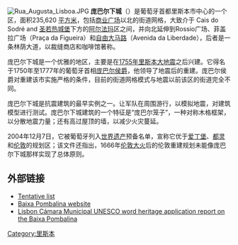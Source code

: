 [[Image:Rua_Augusta_Lisboa.JPG|thumb]]
'''庞巴尔下城'''（{{lang-pt|Baixa Pombalina}}）是葡萄牙首都里斯本市中心的一个区，面积235,620 [[平方米|平方米]]，包括[[商业广场|商业广场]]以北的街道网格，大致介于 Cais do Sodré and [[圣若热城堡|圣若热城堡]]下方的[[阿尔法玛|阿尔法玛]]区之间，并向北延伸到Rossio广场、菲盖拉广场（Praça da Figueira）和[[自由大马路|自由大马路]]（Avenida da Liberdade），后者是一条林荫大道，以裁缝商店和咖啡馆著称。

庞巴尔下城是一个优雅的地区，主要是在[[1755年里斯本大地震|1755年里斯本大地震]]之后兴建。它得名于1750年至1777年的葡萄牙首相[[庞巴尔侯爵|庞巴尔侯爵]]，他领导了地震后的重建。庞巴尔侯爵对重建该市实施严格的条件，目前的街道网格模式与地震以前该区的街道完全不同。  

庞巴尔下城是抗震建筑的最早实例之一。让军队在周围游行，以模拟地震，对建筑模型进行测试。庞巴尔下城建筑的一个特征是“庞巴尔笼子”，一种对称木格框架，以分散地震力量；还有高过屋顶的墙，以减少火灾蔓延。

2004年12月7日，它被葡萄牙列入[[世界遗产|世界遗产]]预备名单，宣称它优于[[爱丁堡|爱丁堡]]、[[都灵|都灵]]和[[伦敦|伦敦]]的规划区；该文件还指出，1666年[[伦敦大火|伦敦大火]]后的伦敦重建规划未能像庞巴尔下城那样实现了总体原则。

==外部链接==
*[http://whc.unesco.org/en/tentativelists/1980/ Tentative list] {{Wayback|url=http://whc.unesco.org/en/tentativelists/1980/ |date=20100626024500 }}
*[http://baixapombalina.no.sapo.pt/ Baixa Pombalina website] {{Wayback|url=http://baixapombalina.no.sapo.pt/ |date=20040109080837 }}
*[https://web.archive.org/web/20081025045057/http://ulisses.cm-lisboa.pt/data/002/006/pdf/pombalina.pdf Lisbon Cámara Municipal UNESCO word heritage application report on the Baixa Pombalina]

{{commons|Baixa Pombalina}}

{{coord|38|42|41|N|9|8|14|W|scale:50000_region:PT|display=title}}

[[Category:里斯本|Category:里斯本]]